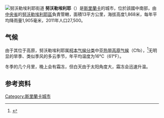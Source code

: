 [[File:LK-nuwara-eliya-stadt-02.jpg|努沃勒埃利耶街道]]
'''努沃勒埃利耶'''（{{lang-si|නුවර එළිය}}）是[[斯里蘭卡|斯里蘭卡]]的城市，位於該國中南部，由[[中央省_(斯里蘭卡)|中央省]]的[[努沃勒埃利耶區|努沃勒埃利耶區]]負責管轄，面積13平方公里，海拔高度1,868米，每年平均降雨量1,905毫米，2011年人口27,500。

== 气候 ==
由于其位于高原，努沃勒埃利耶属[[柯本气候分类|柯本气候分类]]中[[亚热带高原气候|亚热带高原气候]]（Cfb），<ref name="Climate-Data.org">{{cite web |url = http://en.climate-data.org/location/909/ |title = Climate: Nuwara Eliya CP (altitude: 1902m) - Climate graph, Temperature graph, Climate table |publisher = Climate-Data.org |accessdate = 2013-12-12 |archive-date = 2018-09-28 |archive-url = https://web.archive.org/web/20180928180303/https://en.climate-data.org/location/909/ |dead-url = no }}</ref>无明显的旱季、类似季风的多云季节，年平均温度为16°C（61°F）。

冬季的几个月里，晚上会有霜冻，但白天由于太阳角度大，霜冻会迅速升温。
{{Weather box
| location     = 努沃勒埃利耶（1961年~1990年， 极端数据1869年~现在）
| metric first = yes
| single line  = yes
<!-- -->
| Jan record high C = 29.1
| Feb record high C = 31.7
| Mar record high C = 33.9
| Apr record high C = 29.8
| May record high C = 32.5
| Jun record high C = 27.6
| Jul record high C = 29.2
| Aug record high C = 29.8
| Sep record high C = 25.8
| Oct record high C = 27.6
| Nov record high C = 28.6
| Dec record high C = 27.5
| year record high C = 33.9
<!-- -->
| Jan high C = 20.0
| Feb high C = 21.2
| Mar high C = 22.5
| Apr high C = 22.8
| May high C = 21.3
| Jun high C = 18.9
| Jul high C = 18.5
| Aug high C = 18.7
| Sep high C = 19.2
| Oct high C = 19.8
| Nov high C = 19.8
| Dec high C = 19.4
| year high C = 20.2
<!-- -->
| Jan mean C = 14.7
| Feb mean C = 15.3
| Mar mean C = 16.3
| Apr mean C = 17.1
| May mean C = 17.1
| Jun mean C = 16.1
| Jul mean C = 15.7
| Aug mean C = 15.7
| Sep mean C = 15.7
| Oct mean C = 15.8
| Nov mean C = 15.6
| Dec mean C = 15.2
| year mean C = 15.9
<!-- -->
| Jan low C = 9.4
| Feb low C = 9.4
| Mar low C = 10.2
| Apr low C = 11.4
| May low C = 12.8
| Jun low C = 13.3
| Jul low C = 12.8
| Aug low C = 12.7
| Sep low C = 12.3
| Oct low C = 11.9
| Nov low C = 11.5
| Dec low C = 11.0
| year low C = 11.6
<!-- -->
| Jan record low C = -2.6
| Feb record low C = -2.5
| Mar record low C = -1.9
| Apr record low C = 0.8
| May record low C = 0.8
| Jun record low C = 6.4
| Jul record low C = 6.0
| Aug record low C = 5.1
| Sep record low C = 5.0
| Oct record low C = 1.2
| Nov record low C = 1.4
| Dec record low C = -1.1
| year record low C = -2.6
<!-- -->
|precipitation colour = green
| Jan precipitation mm = 100.6
| Feb precipitation mm = 77.7
| Mar precipitation mm = 71.5
| Apr precipitation mm = 158.4
| May precipitation mm = 175.9
| Jun precipitation mm = 171.9
| Jul precipitation mm = 164.9
| Aug precipitation mm = 161.0
| Sep precipitation mm = 178.8
| Oct precipitation mm = 226.8
| Nov precipitation mm = 221.7
| Dec precipitation mm = 196.0
<!-- -->
| time day = Daytime
| Jan humidity = 75
| Feb humidity = 67
| Mar humidity = 65
| Apr humidity = 73
| May humidity = 87
| Jun humidity = 84
| Jul humidity = 84
| Aug humidity = 84
| Sep humidity = 83
| Oct humidity = 83
| Nov humidity = 82
| Dec humidity = 85
| year humidity = 79
<!-- -->
| Jan precipitation days = 8
| Feb precipitation days = 7
| Mar precipitation days = 8
| Apr precipitation days = 13
| May precipitation days = 13
| Jun precipitation days = 16
| Jul precipitation days = 17
| Aug precipitation days = 16
| Sep precipitation days = 15
| Oct precipitation days = 18
| Nov precipitation days = 17
| Dec precipitation days = 15
<!-- -->
|Jan sun = 167.4
|Feb sun = 163.9
|Mar sun = 198.4
|Apr sun = 156.0
|May sun = 102.3
|Jun sun = 84.0
|Jul sun = 68.2
|Aug sun = 74.4
|Sep sun = 87.0
|Oct sun = 117.8
|Nov sun = 123.0
|Dec sun = 142.6
|year sun = 
<!-- -->
| Jand sun = 5.4
| Febd sun = 5.8
| Mard sun = 6.4
| Aprd sun = 5.2
| Mayd sun = 3.3
| Jund sun = 2.8
| Juld sun = 2.2
| Augd sun = 2.4
| Sepd sun = 2.9
| Octd sun = 3.8
| Novd sun = 4.1
| Decd sun = 4.6
|yeard sun = 4.1
|source 1 = [[世界气象组织|世界气象组织]] (average high and low, and precipitation),<ref name= WMO>{{cite web
| url = http://worldweather.wmo.int/en/city.html?cityId=343
| title = World Weather Information Service - Nuwara Eliya
| publisher = World Meteorological Organization
| accessdate = 2012-12-29
| archive-date = 2018-09-26
| archive-url = https://web.archive.org/web/20180926123959/http://worldweather.wmo.int/en/city.html?cityId=343
| dead-url = no
}}</ref> NOAA (mean temperatures and humidity)<ref name= NOAA>{{cite web
| url = ftp://ftp.atdd.noaa.gov/pub/GCOS/WMO-Normals/TABLES/REG_II/S3/43473.TXT
| title = NUWARA ELIYA Climate Normals 1961-1990
| publisher = [[美国海洋暨大气总署|美国海洋暨大气总署]]
| accessdate = 2016-03-09}}</ref> 
|source 2 = [[Deutscher_Wetterdienst|Deutscher Wetterdienst]] (sun, 1931–1960),<ref name = DWD>{{cite web
| url = http://www.dwd.de/DWD/klima/beratung/ak/ak_434730_kt.pdf
| title = Klimatafel von Nuwara Eliya / Sri Lanka (Ceylon)
| work = Baseline climate means (1961-1990) from stations all over the world
| publisher = Deutscher Wetterdienst
| language = de
| accessdate = 2016-03-09
| archive-date = 2019-12-15
| archive-url = https://web.archive.org/web/20191215204813/https://www.dwd.de/DWD/klima/beratung/ak/ak_434730_kt.pdf
| dead-url = no
}}</ref> Meteo Climat (record highs and lows)<ref name = meteoclimat>
{{cite web 
| url = http://meteo-climat-bzh.dyndns.org/index.php?page=stati&id=331
| title = Station Nuwara Eliya 
| publisher = Meteo Climat 
|language = fr 
| accessdate = 2016-11-19}}</ref>
| date = 2012-12}}

== 参考资料 ==
{{reflist}}

{{SriLanka-geo-stub}}
{{Authority control}}
{{DEFAULTSORT: Nuwara Eliya}}
[[Category:斯里蘭卡城市|Category:斯里蘭卡城市]]